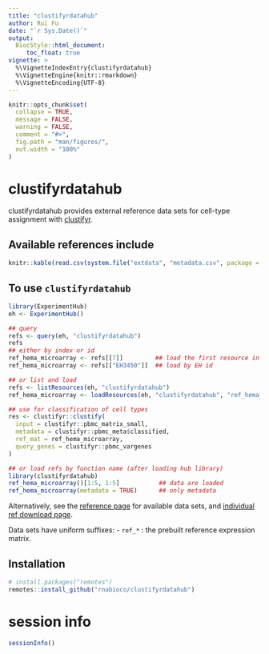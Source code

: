 ```yaml
---
title: "clustifyrdatahub"
author: Rui Fu
date: "`r Sys.Date()`"
output: 
  BiocStyle::html_document:
     toc_float: true
vignette: >
  %\VignetteIndexEntry{clustifyrdatahub}
  %\VignetteEngine{knitr::rmarkdown}
  %\VignetteEncoding{UTF-8}
---
```


```r
knitr::opts_chunk$set(
  collapse = TRUE,
  message = FALSE,
  warning = FALSE,
  comment = "#>",
  fig.path = "man/figures/",
  out.width = "100%"
)
```

# clustifyrdatahub

clustifyrdatahub provides external reference data sets for cell-type assignment with [clustifyr](https://rnabioco.github.io/clustifyr).

## Available references include
```r
knitr::kable(read.csv(system.file("extdata", "metadata.csv", package = "clustifyrdatahub")))
```

## To use `clustifyrdatahub`

```r
library(ExperimentHub)
eh <- ExperimentHub()

## query
refs <- query(eh, "clustifyrdatahub")
refs
## either by index or id
ref_hema_microarray <- refs[[7]]         ## load the first resource in the list
ref_hema_microarray <- refs[["EH3450"]]  ## load by EH id

## or list and load
refs <- listResources(eh, "clustifyrdatahub")
ref_hema_microarray <- loadResources(eh, "clustifyrdatahub", "ref_hema_microarray")[[1]]

## use for classification of cell types
res <- clustifyr::clustify(
  input = clustifyr::pbmc_matrix_small,
  metadata = clustifyr::pbmc_meta$classified,
  ref_mat = ref_hema_microarray,
  query_genes = clustifyr::pbmc_vargenes
)
```

```r
## or load refs by function name (after loading hub library)
library(clustifyrdatahub)
ref_hema_microarray()[1:5, 1:5]           ## data are loaded
ref_hema_microarray(metadata = TRUE)      ## only metadata
```

Alternatively, see the [reference page](https://rnabioco.github.io/clustifyrdata/reference) for available data sets, and [individual ref download page](https://rnabioco.github.io/clustifyrdata/articles/download_refs.html).

Data sets have uniform suffixes:
- `ref_*` : the prebuilt reference expression matrix.

## Installation

```r
# install.packages("remotes")
remotes::install_github("rnabioco/clustifyrdatahub")
```

# session info
```r
sessionInfo()
```

